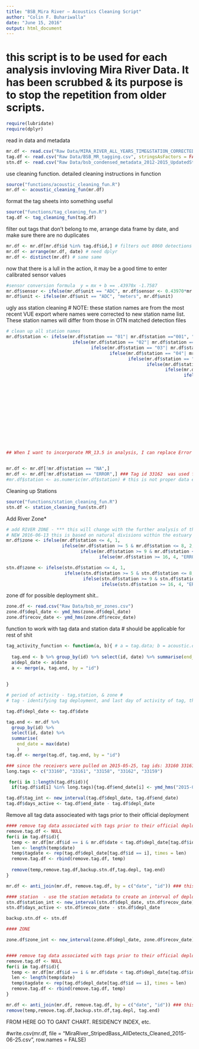 ```yaml
---
title: "BSB_Mira River — Acoustics Cleaning Script"
author: "Colin F. Buhariwalla"
date: "June 15, 2016"
output: html_document
---
```


# this script is to be used for each analysis invloving Mira River Data. It has been scrubbed & its purpose is to stop the repetition from older scripts.

```r
require(lubridate)
require(dplyr)
```

read in data and metadata
```r
mr.df <- read.csv("Raw Data/MIRA_RIVER_ALL_YEARS_TIME&STATION_CORRECTED.csv", stringsAsFactors = FALSE, header = TRUE, dec = ".")
tag.df <- read.csv("Raw Data/BSB_MR_tagging.csv", stringsAsFactors = FALSE, skip = 4, header = TRUE, sep = ",", dec = "." )
stn.df <- read.csv("Raw Data/bsb_condensed_metadata_2012-2015_UpdatedStations.csv", stringsAsFactors = FALSE, header = TRUE, dec = ".")
```

use cleaning function. detailed cleaning instructions in function  
```r
source("functions/acoustic_cleaning_fun.R")
mr.df <- acoustic_cleaning_fun(mr.df)
```

format the tag sheets into something useful 
```r
source("functions/tag_cleaning_fun.R")
tag.df <- tag_cleaning_fun(tag.df)
```

filter out tags that don't belong to me, arrange data frame by date, and make sure there are no duplicates
```r
mr.df <- mr.df[mr.df$id %in% tag.df$id,] # filters out 8060 detections 
mr.df <- arrange(mr.df, date) # need dplyr
mr.df <- distinct(mr.df) # same same 
```

now that there is a lull in the action, it may be a good time to enter calibrated sensor values
```r
#sensor conversion formula  y = mx + b == .43970x -1.7587
mr.df$sensor <- ifelse(mr.df$unit == "ADC", mr.df$sensor <- 0.43970*mr.df$sensor-1.7587, mr.df$sensor <- mr.df$sensor) 
mr.df$unit <- ifelse(mr.df$unit == "ADC", "meters", mr.df$unit)
```

ugly ass station cleaning # NOTE: these station names are from the most recent VUE export where names were corrected to new station name list. These station names will differ from those in OTN matched detection files 
```r
# clean up all station names 
mr.df$station <- ifelse(mr.df$station == "01"| mr.df$station =="001", "1",
                         ifelse(mr.df$station == "02"| mr.df$station =="002", "2",
                                ifelse(mr.df$station == "03"| mr.df$station =="003", "3",
                                       ifelse(mr.df$station == "04"| mr.df$station =="004", "4",
                                              ifelse(mr.df$station == "05"| mr.df$station =="005", "5",
                                                     ifelse(mr.df$station == "06"| mr.df$station =="006", "6",
                                                            ifelse(mr.df$station == "07"| mr.df$station =="007", "7",
                                                                   ifelse(mr.df$station == "08"| mr.df$station =="008", "8",
                                                                          ifelse(mr.df$station == "09"| mr.df$station =="009", "9",
                                                                                 ifelse(mr.df$station == "10"| mr.df$station =="010", "10",
                                                                                        ifelse(mr.df$station == "11"| mr.df$station =="011"| mr.df$station =="0011", "11",
                                                                                               ifelse(mr.df$station == "12"| mr.df$station =="012", "12",
                                                                                                      ifelse(mr.df$station == "13"| mr.df$station =="013", "13",
                                                                                                             ifelse(mr.df$station == "14"| mr.df$station =="014", "14",
                                                                                                                    ifelse(mr.df$station == "15"| mr.df$station =="015", "15",
                                                                                                                           ifelse(mr.df$station == "16"| mr.df$station =="016", "16",
                                                                                                                                  ifelse(mr.df$station == "17"| mr.df$station =="017", "17",
                                                                                                                                         ifelse(mr.df$station == "18"| mr.df$station =="018", "18",
                                                                                                                                                ifelse(mr.df$station == "19"| mr.df$station =="019", "19",
                                                                                                                                                       ifelse(mr.df$station == "20"| mr.df$station =="020", "20",
                                                                                                                                                              ifelse(mr.df$station == "21"| mr.df$station =="021", "21", "ERROR" ))))))))))))))))))))) 
## When I want to incorporate MR_13.5 in analysis, I can replace Error with mr.df$station
                                                                                                                    

mr.df <- mr.df[!mr.df$station == "NA",]
mr.df <- mr.df[!mr.df$station == "ERROR",] ### Tag id 33162  was used for a range test and this escaped above filtering
#mr.df$station <- as.numeric(mr.df$station) # this is not proper data etiquete 

```

Cleaning up Stations 
```r
source("functions/station_cleaning_fun.R")
stn.df <- station_cleaning_fun(stn.df)
```

Add River Zone* 
```r
# add RIVER ZONE - *** this will change with the further analysis of the system wide water sampling files
# NEW 2016-06-13 this is based on natural divisions within the estuary (according to me see above note)
mr.df$zone <- ifelse(mr.df$station <= 4, 1,
                     ifelse(mr.df$station >= 5 & mr.df$station <= 8, 2,
                            ifelse(mr.df$station >= 9 & mr.df$station <= 15, 3,
                                   ifelse(mr.df$station >= 16, 4, "ERROR")))) 

stn.df$zone <- ifelse(stn.df$station <= 4, 1,
                      ifelse(stn.df$station >= 5 & stn.df$station <= 8, 2,
                             ifelse(stn.df$station >= 9 & stn.df$station <= 15, 3,
                                    ifelse(stn.df$station >= 16, 4, "ERROR")))) 
```

zone df for possible deployment shit.. 
```r
zone.df <- read.csv("Raw Data/bsb_mr_zones.csv")
zone.df$depl_date <- ymd_hms(zone.df$depl_date)
zone.df$recov_date <- ymd_hms(zone.df$recov_date)
```

function to work with tag data and station data # should be applicable for rest of shit
```r
tag_activity_function <- function(a, b){ # a = tag.data; b = acoustic.data 
  
  tag.end <- b %>% group_by(id) %>% select(id, date) %>% summarise(end_date = max(date))
  a$depl_date <- a$date
  a <- merge(a, tag.end, by = "id")
  
  
}
```


```r
# period of activity - tag,station, & zone #
# tag - identifying tag deployment, and last day of activity of tag, then create an interval of tag activity 

tag.df$depl_date <- tag.df$date

tag.end <- mr.df %>%
  group_by(id) %>%
  select(id, date) %>%
  summarise(
    end_date = max(date)
    )
tag.df <- merge(tag.df, tag.end, by = "id")

### since the receivers were pulled on 2015-05-25, tag ids: 33160 33161 33158 33162 33159 were supposed to have tags active for longer period of time and will have a tag end date of 2015-05-26 so as to be included in all possible deployment time
long.tags <- c("33160", "33161", "33158", "33162", "33159")

 for(i in 1:length(tag.df$id)){
  if(tag.df$id[i] %in% long.tags){tag.df$end_date[i] <- ymd_hms("2015-05-26 00:00:01")}}

tag.df$tag_int <- new_interval(tag.df$depl_date, tag.df$end_date)
tag.df$days_active <- tag.df$end_date - tag.df$depl_date

```

Remove all tag data associeated with tags prior to their official deployment
```r
#### remove tag data associated with tags prior to their official deployment ####
remove.tag.df <- NULL
for(i in tag.df$id){
  temp <- mr.df[mr.df$id == i & mr.df$date < tag.df$depl_date[tag.df$id == i],]  
  len <- length(temp$date)
  temp$tagdate <- rep(tag.df$depl_date[tag.df$id == i], times = len)
  remove.tag.df <- rbind(remove.tag.df, temp)
  
  remove(temp,remove.tag.df,backup.stn.df,tag.depl, tag.end)
}

mr.df <- anti_join(mr.df, remove.tag.df, by = c("date", "id")) ### this is a beautiful little piece of code right here... always remember

```



```r
#### station  - use the station metadata to create an interval of deployment and recovery 
stn.df$station_int <- new_interval(stn.df$depl_date, stn.df$recov_date)
stn.df$days_active <- stn.df$recov_date - stn.df$depl_date

backup.stn.df <- stn.df

#### ZONE

zone.df$zone_int <- new_interval(zone.df$depl_date, zone.df$recov_date)


#### remove tag data associated with tags prior to their official deployment ####
remove.tag.df <- NULL
for(i in tag.df$id){
  temp <- mr.df[mr.df$id == i & mr.df$date < tag.df$depl_date[tag.df$id == i],]  
  len <- length(temp$date)
  temp$tagdate <- rep(tag.df$depl_date[tag.df$id == i], times = len)
  remove.tag.df <- rbind(remove.tag.df, temp)
}

mr.df <- anti_join(mr.df, remove.tag.df, by = c("date", "id")) ### this is a beautiful little piece of code right here... always remember
remove(temp,remove.tag.df,backup.stn.df,tag.depl, tag.end)
```

FROM HERE GO TO GANT CHART. RESIDENCY INDEX, etc. 

#write.csv(mr.df, file = "MiraRiver_StripedBass_AllDetects_Cleaned_2015-06-25.csv", row.names = FALSE)
